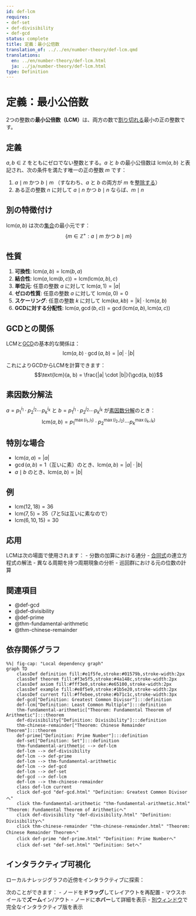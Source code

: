 ```yaml
---
id: def-lcm
requires:
- def-set
- def-divisibility
- def-gcd
status: complete
title: 定義：最小公倍数
translation_of: ../../en/number-theory/def-lcm.qmd
translations:
  en: ../en/number-theory/def-lcm.html
  ja: ../ja/number-theory/def-lcm.html
type: Definition
---
```


# 定義：最小公倍数 {#def-lcm}

2つの整数の**最小公倍数（LCM）**は、両方の数で[割り切れる](def-divisibility.qmd)最小の正の整数です。

## 定義

$a, b \in \mathbb{Z}$ をともにゼロでない整数とする。$a$ と $b$ の最小公倍数は $\text{lcm}(a, b)$ と表記され、次の条件を満たす唯一の正の整数 $m$ です：

1. $a \mid m$ かつ $b \mid m$ （すなわち、$a$ と $b$ の両方が $m$ を[整除する](def-divisibility.qmd)）
2. ある正の整数 $n$ に対して $a \mid n$ かつ $b \mid n$ ならば、$m \mid n$

## 別の特徴付け

$\text{lcm}(a, b)$ は次の[集合](../logic-set-theory/def-set.qmd)の最小元です：
$$\{m \in \mathbb{Z}^+ : a \mid m \text{ かつ } b \mid m\}$$

## 性質

1. **可換性**: $\text{lcm}(a, b) = \text{lcm}(b, a)$
2. **結合性**: $\text{lcm}(a, \text{lcm}(b, c)) = \text{lcm}(\text{lcm}(a, b), c)$
3. **単位元**: 任意の整数 $a$ に対して $\text{lcm}(a, 1) = |a|$
4. **ゼロの性質**: 任意の整数 $a$ に対して $\text{lcm}(a, 0) = 0$
5. **スケーリング**: 任意の整数 $k$ に対して $\text{lcm}(ka, kb) = |k| \cdot \text{lcm}(a, b)$
6. **GCDに対する分配性**: $\text{lcm}(a, \gcd(b, c)) = \gcd(\text{lcm}(a, b), \text{lcm}(a, c))$

## GCDとの関係

LCMと[GCD](def-gcd.qmd)の基本的な関係は：
$$\text{lcm}(a, b) \cdot \gcd(a, b) = |a| \cdot |b|$$

これによりGCDからLCMを計算できます：
$$\text{lcm}(a, b) = \frac{|a| \cdot |b|}{\gcd(a, b)}$$

## 素因数分解法

$a = p_1^{i_1} \cdot p_2^{i_2} \cdots p_k^{i_k}$ と $b = p_1^{j_1} \cdot p_2^{j_2} \cdots p_k^{j_k}$ が[素因数分解](def-prime.qmd)のとき：
$$\text{lcm}(a, b) = p_1^{\max(i_1, j_1)} \cdot p_2^{\max(i_2, j_2)} \cdots p_k^{\max(i_k, j_k)}$$

## 特別な場合

- $\text{lcm}(a, a) = |a|$
- $\gcd(a, b) = 1$（互いに素）のとき、$\text{lcm}(a, b) = |a| \cdot |b|$
- $a \mid b$ のとき、$\text{lcm}(a, b) = |b|$

## 例

- $\text{lcm}(12, 18) = 36$
- $\text{lcm}(7, 5) = 35$（7と5は互いに素なので）
- $\text{lcm}(6, 10, 15) = 30$

## 応用

LCMは次の場面で使用されます：
- 分数の加算における通分
- [合同式](def-congruence.qmd)の連立方程式の解法
- 異なる周期を持つ周期現象の分析
- 巡回群における元の位数の計算

## 関連項目

- @def-gcd
- @def-divisibility
- @def-prime
- @thm-fundamental-arithmetic
- @thm-chinese-remainder

## 依存関係グラフ

```mermaid
%%| fig-cap: "Local dependency graph"
graph TD
    classDef definition fill:#e1f5fe,stroke:#01579b,stroke-width:2px
    classDef theorem fill:#f3e5f5,stroke:#4a148c,stroke-width:2px
    classDef axiom fill:#fff3e0,stroke:#e65100,stroke-width:2px
    classDef example fill:#e8f5e9,stroke:#1b5e20,stroke-width:2px
    classDef current fill:#ffebee,stroke:#b71c1c,stroke-width:3px
    def-gcd["Definition: Greatest Common Divisor"]:::definition
    def-lcm["Definition: Least Common Multiple"]:::definition
    thm-fundamental-arithmetic["Theorem: Fundamental Theorem of Arithmetic"]:::theorem
    def-divisibility["Definition: Divisibility"]:::definition
    thm-chinese-remainder["Theorem: Chinese Remainder Theorem"]:::theorem
    def-prime["Definition: Prime Number"]:::definition
    def-set["Definition: Set"]:::definition
    thm-fundamental-arithmetic --> def-lcm
    def-lcm --> def-divisibility
    def-lcm --> def-prime
    def-lcm --> thm-fundamental-arithmetic
    def-lcm --> def-gcd
    def-lcm --> def-set
    def-gcd --> def-lcm
    def-lcm --> thm-chinese-remainder
    class def-lcm current
    click def-gcd "def-gcd.html" "Definition: Greatest Common Divisorへ"
    click thm-fundamental-arithmetic "thm-fundamental-arithmetic.html" "Theorem: Fundamental Theorem of Arithmeticへ"
    click def-divisibility "def-divisibility.html" "Definition: Divisibilityへ"
    click thm-chinese-remainder "thm-chinese-remainder.html" "Theorem: Chinese Remainder Theoremへ"
    click def-prime "def-prime.html" "Definition: Prime Numberへ"
    click def-set "def-set.html" "Definition: Setへ"
```

## インタラクティブ可視化

ローカルナレッジグラフの近傍をインタラクティブに探索：

::: {.graph-viz data-id="def-lcm" data-width="700" data-height="500"}
:::

次のことができます：
- ノードを**ドラッグ**してレイアウトを再配置
- マウスホイールで**ズーム**イン/アウト
- ノードに**ホバー**して詳細を表示
- [別ウィンドウ](../../output/interactive/def-lcm.html){target="_blank"}で完全なインタラクティブ版を表示